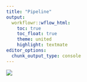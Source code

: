 ```yaml
---
title: "Pipeline"
output:
  workflowr::wflow_html:
    toc: true
    toc_float: true
    theme: united
    highlight: textmate
editor_options:
  chunk_output_type: console
---
```



![](/Users/zhenzuo/PRO/PPP/data/Figure2.png)